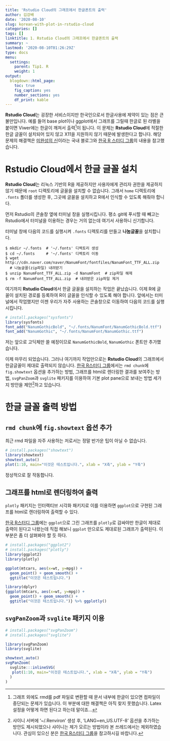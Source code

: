 ```yaml
---
title: 'Rstudio Cloud의 그래프에서 한글폰트의 출력'
author: 김강배
date: '2020-08-10'
slug: korean-with-plot-in-rstudio-cloud
categories: []
tags: []
linktitle: 1. Rstudio Cloud의 그래프에서 한글폰트의 출력
summary: ~
lastmod: '2020-08-10T01:26:29Z'
type: docs
menu:
  settings:
    parent: Tip1. R
    weight: 1
output:
  blogdown::html_page:
    toc: true
    fig_caption: yes
    number_sections: yes
    df_print: kable
---
```


**Rstudio Cloud**는 굉장한 서비스이지만 한국인으로서 한글사용에 제약이 있는 점은 큰 불만입니다. 예를 들어 base plot이나 ggplot에서 그래프를 그릴때 한글로 된 라벨을 붙이면 Viwer에는 한글이 깨져서 출력^[그래프 외에도 rmd를 pdf 파일로 변환할 때 문서 내부에 한글이 있으면 컴파일이 중단되는 문제가 있습니다. 이 부분에 대한 해결책은 아직 찾지 못했습니다. Latex 설정을 어떻게 하면 된다고 하는데 말이죠...]이 됩니다. 이 문제는 **Rstudio Cloud**에 적절한 한글 글꼴이 설치되어 있지 않고 X11을 지원하지 않기 때문에 발생한다고 합니다. 해당문제의 해결책은 [미완성의 신](https://medium.com/@unfinishedgod/aws%EC%97%90%EC%84%9C-%EA%B5%AC%EC%B6%95%ED%95%9C-rstudio-plot-%ED%95%9C%EA%B8%80-%EA%B9%A8%EC%A7%90-%ED%95%B4%EA%B2%B0-%EB%B0%A9%EC%95%88-5ada27828fd4)이라는 국내 블로그와 [한국 R 스터디 그룹](https://de-de.facebook.com/groups/krstudy/permalink/1546879218819678/?comment_id=1549629918544608)의 내용을 참고했습니다. 

# Rstudio Cloud에서 한글 글꼴 설치

**Rstudio Cloud**는 리눅스 기반의 R을 제공하지만 사용자에게 관리자 권한을 제공하지 않기 때문에 `root` 디렉토리에 글꼴을 설치할 수 없습니다. 그래서 `home` 디렉토리에 `.fonts` 폴더를 생성한 후, 그곳에 글꼴을 설치하고 R에서 인식할 수 있도록 해줘야 합니다.  

먼저 Rstudio의 콘솔창 옆에 터미널 창을 실행시킵니다. 평소 git에 푸시할 때 빼고는 Rstudio에서 터미널을 이용하는 경우는 거의 없는데 여기서 사용하니 신기합니다.

터미널 창에 다음의 코드를 실행시켜 `.fonts` 디렉토리를 만들고 **나눔글꼴**을 설치합니다. 

```
$ mkdir ~/.fonts  # '~/.fonts' 디렉토리 생성
$ cd ~/.fonts     # '~/.fonts' 디렉토리 이동
$ wget http://cdn.naver.com/naver/NanumFont/fontfiles/NanumFont_TTF_ALL.zip
  # 나눔글꼴(zip파일) 내려받기
$ unzip NanumFont_TTF_ALL.zip -d NanumFont  # zip파일 해제
$ rm -f NanumFont_TTF_ALL.zip  # 내려받은 zip파일 제거
```

여기까지 **Rstudio Cloud**에서 한글 글꼴을 설치하는 작업은 끝났습니다. 이제 R에 글꼴이 설치된 경로를 등록하여 R이 글꼴을 인식할 수 있도록 해야 합니다. 앞에서는 터미널에서 작업했지만 이젠 우리가 자주 사용하는 콘솔창으로 이동하여 다음의 코드를 실행시킵니다. 

```r
# install.packages("sysfonts")
library(sysfonts)
font_add("NanumGothicBold", "~/.fonts/NanumFont/NanumGothicBold.ttf")
font_add("NanumGothic", "~/.fonts/NanumFont/NanumGothic.ttf")
```

저는 앞으로 고딕체만 쓸 예정이므로 `NanumGothicBold`, `NanumGothic` 폰트만 추가했습니다.

이제 마무리 되었습니다. 그러나 여기까지 작업만으로는 **Rstudio Cloud**의 그래프에서 한글글꼴이 제대로 출력되지 않습니다. [한국 R스터디 그룹](https://de-de.facebook.com/groups/krstudy/permalink/1546879218819678/?comment_id=1549629918544608)에서는 `rmd chunk`에 `fig.showtext` 옵션을 추가하는 방법, 그래프를 html로 렌더링한 결과를 보여주는 방법,  `svgPanZoom`과 `svglite` 패키지를 이용하여 기본 plot pane으로 보내는 방법 세가지 방안을 제안^[샤이니 서버에 '~/.Renviron' 생성 후, 'LANG=en_US.UTF-8' 옵션을 추가하는 방안도 제시되었으나 샤이니는 제가 모르는 방법이라 본 쓰레드에서는 제외하였습니다. 관심이 있으신 분은 [한국 R스터디 그룹](https://de-de.facebook.com/groups/krstudy/permalink/1546879218819678/?comment_id=1549629918544608)을 참고하시길 바랍니다.]하고 있습니다. 

# 한글 글꼴 출력 방법
## `rmd chunk`에 `fig.showtext` 옵션 추가

최근 rmd 파일을 자주 사용하는 저로서는 정말 반가운 팁이 아닐 수 없습니다. 

```r
# install.packages("showtext")
library(showtext)
showtext_auto()
plot(1:10, main="이것은 테스트입니다.", xlab = "X축", ylab = "Y축")
```

정상적으로 잘 작동합니다. 

## 그래프를 html로 렌더링하여 출력

`plotly` 패키지는 인터랙티브 시각화 패키지로 이를 이용하면 `ggplot`으로 구현된 그래프를 html로 렌더링하여 출력할 수 있다. 

[한국 R스터디 그룹](https://de-de.facebook.com/groups/krstudy/permalink/1546879218819678/?comment_id=1549629918544608)에는 `ggplot`으로 그린 그래프를 `plotly`로 감싸야만 한글이 제대로 출력이 된다고 나왔는데 직접 해보니 `ggplot` 만으로도 제대로된 그래프가 출력된다. 이 부분은 좀 더 살펴봐야 할 듯 하다. 
```r
# install.packages("ggplot2")
# install.packages("plotly")
library(ggplot2)
library(plotly)

ggplot(mtcars, aes(x=wt, y=mpg)) +
  geom_point() + geom_smooth() +
  ggtitle("이것은 테스트입니다.")
```


```r
library(dplyr)
{ggplot(mtcars, aes(x=wt, y=mpg)) +
  geom_point() + geom_smooth() +
  ggtitle("이것은 테스트입니다.")} %>% ggplotly()
```

## `svgPanZoom`과 `svglite` 패키지 이용

```r
# install.packages("svgPanZoom")
# install.packages("svglite")

library(svgPanZoom)
library(svglite)

showtext_auto()
svgPanZoom(
  svglite:::inlineSVG(
   plot(1:10, main="이것은 테스트입니다.", xlab = "X축", ylab = "Y축") 
  )
)
```

